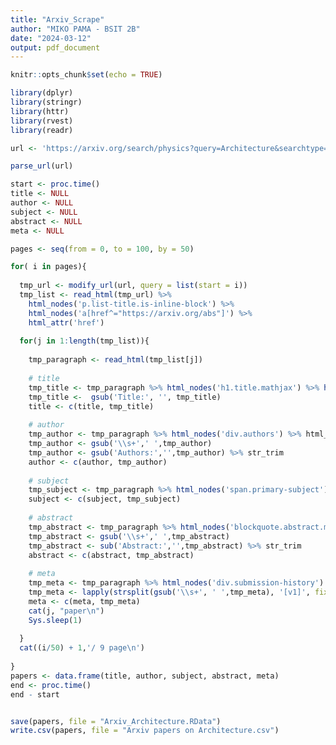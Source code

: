 ```yaml
---
title: "Arxiv_Scrape"
author: "MIKO PAMA - BSIT 2B"
date: "2024-03-12"
output: pdf_document
---
```


```r
knitr::opts_chunk$set(echo = TRUE)
```

```r
library(dplyr)
library(stringr)
library(httr)
library(rvest)
library(readr)
```

```r
url <- 'https://arxiv.org/search/physics?query=Architecture&searchtype=all&abstracts=show&order=-announced_date_first&size=50'

parse_url(url)

start <- proc.time()
title <- NULL
author <- NULL
subject <- NULL
abstract <- NULL
meta <- NULL

pages <- seq(from = 0, to = 100, by = 50)

for( i in pages){
  
  tmp_url <- modify_url(url, query = list(start = i))
  tmp_list <- read_html(tmp_url) %>% 
    html_nodes('p.list-title.is-inline-block') %>% 
    html_nodes('a[href^="https://arxiv.org/abs"]') %>% 
    html_attr('href')
  
  for(j in 1:length(tmp_list)){
    
    tmp_paragraph <- read_html(tmp_list[j])
    
    # title
    tmp_title <- tmp_paragraph %>% html_nodes('h1.title.mathjax') %>% html_text(T)
    tmp_title <-  gsub('Title:', '', tmp_title)
    title <- c(title, tmp_title)
    
    # author
    tmp_author <- tmp_paragraph %>% html_nodes('div.authors') %>% html_text
    tmp_author <- gsub('\\s+',' ',tmp_author)
    tmp_author <- gsub('Authors:','',tmp_author) %>% str_trim
    author <- c(author, tmp_author)  
    
    # subject
    tmp_subject <- tmp_paragraph %>% html_nodes('span.primary-subject') %>% html_text(T)
    subject <- c(subject, tmp_subject)
    
    # abstract
    tmp_abstract <- tmp_paragraph %>% html_nodes('blockquote.abstract.mathjax') %>% html_text(T)
    tmp_abstract <- gsub('\\s+',' ',tmp_abstract)
    tmp_abstract <- sub('Abstract:','',tmp_abstract) %>% str_trim
    abstract <- c(abstract, tmp_abstract)
    
    # meta
    tmp_meta <- tmp_paragraph %>% html_nodes('div.submission-history') %>% html_text
    tmp_meta <- lapply(strsplit(gsub('\\s+', ' ',tmp_meta), '[v1]', fixed = T),'[',2) %>% unlist %>% str_trim
    meta <- c(meta, tmp_meta)
    cat(j, "paper\n")
    Sys.sleep(1)
    
  }
  cat((i/50) + 1,'/ 9 page\n')
  
}
papers <- data.frame(title, author, subject, abstract, meta)
end <- proc.time()
end - start 


save(papers, file = "Arxiv_Architecture.RData")
write.csv(papers, file = "Arxiv papers on Architecture.csv") 

```